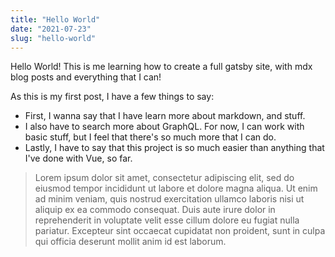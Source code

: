 ```yaml
---
title: "Hello World"
date: "2021-07-23"
slug: "hello-world"
---
```


Hello World! This is me learning how to create a full gatsby site, with mdx blog posts and everything that I can!

As this is my first post, I have a few things to say:
* First, I wanna say that I have learn more about markdown, and stuff.
* I also have to search more about GraphQL. For now, I can work with basic stuff, but I feel that there's so much more that I can do.
* Lastly, I have to say that this project is so much easier than anything that I've done with Vue, so far.

> Lorem ipsum dolor sit amet, consectetur adipiscing elit, sed do eiusmod tempor incididunt ut labore et dolore magna aliqua. Ut enim ad minim veniam, quis nostrud exercitation ullamco laboris nisi ut aliquip ex ea commodo consequat. Duis aute irure dolor in reprehenderit in voluptate velit esse cillum dolore eu fugiat nulla pariatur. Excepteur sint occaecat cupidatat non proident, sunt in culpa qui officia deserunt mollit anim id est laborum.